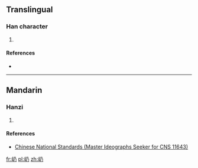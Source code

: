 ==Translingual==

===Han character===
{{Han char|rn=46|rad=山|as=02|sn=5|four=|canj=UNHS|ids=⿰山乃}}

# {{defn|Han|sort=山02}}

====References====
* {{Han ref|kx=0307.131|hdz=10760.181|uh=5C77|ud=23671}}

----

==Mandarin==

===Hanzi===
{{cmn-hanzi|pin=[[huì]] ([[hui4]])|wg=hui<sup>4</sup>}}

# {{defn|lang=cmn|sort=山02}}

====References====
*[http://www.cns11643.gov.tw/AIDB/query_general_view.do?page=3&code=646C Chinese National Standards (Master Ideographs Seeker for CNS 11643)]

[[fr:屷]]
[[pl:屷]]
[[zh:屷]]